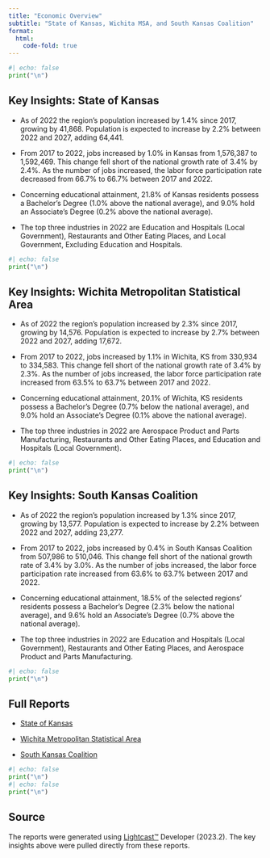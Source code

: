 ```yaml
---
title: "Economic Overview"
subtitle: "State of Kansas, Wichita MSA, and South Kansas Coalition"
format: 
  html:
    code-fold: true
---
```


```python
#| echo: false
print("\n")
```

## Key Insights: State of Kansas

-   As of 2022 the region's population increased by 1.4% since 2017, growing by 41,868. Population is expected to increase by 2.2% between 2022 and 2027, adding 64,441.

-   From 2017 to 2022, jobs increased by 1.0% in Kansas from 1,576,387 to 1,592,469. This change fell short of the national growth rate of 3.4% by 2.4%. As the number of jobs increased, the labor force participation rate decreased from 66.7% to 66.7% between 2017 and 2022.

-   Concerning educational attainment, 21.8% of Kansas residents possess a Bachelor's Degree (1.0% above the national average), and 9.0% hold an Associate's Degree (0.2% above the national average).

-   The top three industries in 2022 are Education and Hospitals (Local Government), Restaurants and Other Eating Places, and Local Government, Excluding Education and Hospitals.

```python
#| echo: false
print("\n")
```

## Key Insights: Wichita Metropolitan Statistical Area

-   As of 2022 the region's population increased by 2.3% since 2017, growing by 14,576. Population is expected to increase by 2.7% between 2022 and 2027, adding 17,672.

-   From 2017 to 2022, jobs increased by 1.1% in Wichita, KS from 330,934 to 334,583. This change fell short of the national growth rate of 3.4% by 2.3%. As the number of jobs increased, the labor force participation rate increased from 63.5% to 63.7% between 2017 and 2022.

-   Concerning educational attainment, 20.1% of Wichita, KS residents possess a Bachelor's Degree (0.7% below the national average), and 9.0% hold an Associate's Degree (0.1% above the national average).

-   The top three industries in 2022 are Aerospace Product and Parts Manufacturing, Restaurants and Other Eating Places, and Education and Hospitals (Local Government).

```python
#| echo: false
print("\n")
```

## Key Insights: South Kansas Coalition

-   As of 2022 the region's population increased by 1.3% since 2017, growing by 13,577. Population is expected to increase by 2.2% between 2022 and 2027, adding 23,277.

-   From 2017 to 2022, jobs increased by 0.4% in South Kansas Coalition from 507,986 to 510,046. This change fell short of the national growth rate of 3.4% by 3.0%. As the number of jobs increased, the labor force participation rate increased from 63.6% to 63.7% between 2017 and 2022.

-   Concerning educational attainment, 18.5% of the selected regions' residents possess a Bachelor's Degree (2.3% below the national average), and 9.6% hold an Associate's Degree (0.7% above the national average).

-   The top three industries in 2022 are Education and Hospitals (Local Government), Restaurants and Other Eating Places, and Aerospace Product and Parts Manufacturing.

```python
#| echo: false
print("\n")
```

## Full Reports

-   [State of Kansas](https://wichitaedu-my.sharepoint.com/:b:/g/personal/f399y945_wichita_edu/EUYjyNJruMZMkoKXpWr0JvYB9Dw2YGWesT8_b_R4KVnQYA?e=tVMpc2)

-   [Wichita Metropolitan Statistical Area](https://wichitaedu-my.sharepoint.com/:b:/g/personal/f399y945_wichita_edu/EfpOonEmkEZBhfPtieK45qwBFXaNQpN13_5zclUk-s8FYg?e=lp4b9J)

-   [South Kansas Coalition](https://wichitaedu-my.sharepoint.com/:b:/g/personal/f399y945_wichita_edu/EZ_hcNaIO-VOiEjafQAvqFsBvvFeZn2EKNtQ9-T0iCSw8A?e=ZfgPvB)

```python
#| echo: false
print("\n")
#| echo: false
print("\n")
```

## Source

The reports were generated using [Lightcast™](https://lightcast.io/) Developer (2023.2). The key insights above were pulled directly from these reports.
